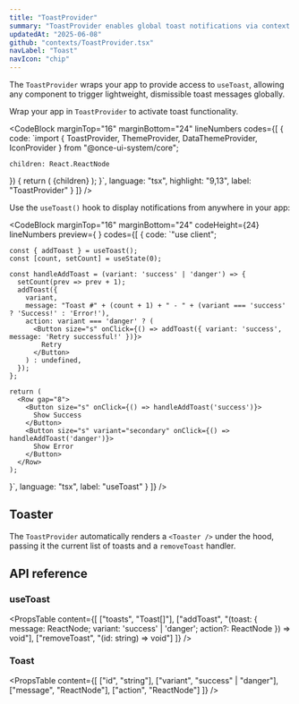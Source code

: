 ```yaml
---
title: "ToastProvider"
summary: "ToastProvider enables global toast notifications via context and renders them with the Toaster component."
updatedAt: "2025-06-08"
github: "contexts/ToastProvider.tsx"
navLabel: "Toast"
navIcon: "chip"
---
```


The `ToastProvider` wraps your app to provide access to `useToast`, allowing any component to trigger lightweight, dismissible toast messages globally.

Wrap your app in `ToastProvider` to activate toast functionality.

<CodeBlock
  marginTop="16"
  marginBottom="24"
  lineNumbers
  codes={[
    {
      code:
`import { ToastProvider, ThemeProvider, DataThemeProvider, IconProvider } from "@once-ui-system/core";

    children: React.ReactNode
}) {
    return (
      <ThemeProvider>
        <DataThemeProvider>
          <ToastProvider>
            <IconProvider>
              {children}
            </IconProvider>
          </ToastProvider>
        </DataThemeProvider>
      </ThemeProvider>
    );
}`,
      language: "tsx",
      highlight: "9,13",
      label: "ToastProvider"
    }
  ]}
/>

Use the `useToast()` hook to display notifications from anywhere in your app:

<CodeBlock
  marginTop="16"
  marginBottom="24"
  codeHeight={24}
  lineNumbers
  preview={
    <ToastExample />
  }
  codes={[
    {
      code:
`"use client";


    const { addToast } = useToast();
    const [count, setCount] = useState(0);

    const handleAddToast = (variant: 'success' | 'danger') => {
      setCount(prev => prev + 1);
      addToast({
        variant,
        message: "Toast #" + (count + 1) + " - " + (variant === 'success' ? 'Success!' : 'Error!'),
        action: variant === 'danger' ? (
          <Button size="s" onClick={() => addToast({ variant: 'success', message: 'Retry successful!' })}>
            Retry
          </Button>
        ) : undefined,
      });
    };

    return (
      <Row gap="8">
        <Button size="s" onClick={() => handleAddToast('success')}>
          Show Success
        </Button>
        <Button size="s" variant="secondary" onClick={() => handleAddToast('danger')}>
          Show Error
        </Button>
      </Row>
    );
}`,
      language: "tsx",
      label: "useToast"
    }
  ]}
/>

## Toaster

The `ToastProvider` automatically renders a `<Toaster />` under the hood, passing it the current list of toasts and a `removeToast` handler.

## API reference

### useToast

<PropsTable
  content={[
    ["toasts", "Toast[]"],
    ["addToast", "(toast: { message: ReactNode; variant: 'success' | 'danger'; action?: ReactNode }) => void"],
    ["removeToast", "(id: string) => void"]
  ]}
/>

### Toast

<PropsTable
  content={[
    ["id", "string"],
    ["variant", "success" | "danger"],
    ["message", "ReactNode"],
    ["action", "ReactNode"]
  ]}
/>
